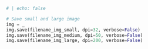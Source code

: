 
```python
# | echo: false

# Save small and large image
img = _
img.save(filename_img_small, dpi=32, verbose=False)
img.save(filename_img_medium, dpi=50, verbose=False)
img.save(filename_img_large, dpi=200, verbose=False)
```